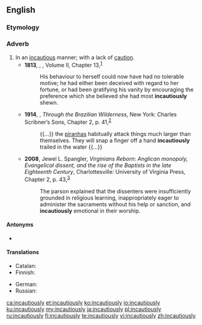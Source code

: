 ==English==

===Etymology===
{{suffix|en|incautious|ly}}

===Adverb===
{{en-adv}}

# In an [[incautious]] manner; with a lack of [[caution]].
#* '''1813''', {{w|Jane Austen}}, ''{{w|Pride and Prejudice}}'', Volume II, Chapter 13,<sup>[http://www.gutenberg.org/files/42671/42671-h/42671-h.htm]</sup>
#*: His behaviour to herself could now have had no tolerable motive; he had either been deceived with regard to her fortune, or had been gratifying his vanity by encouraging the preference which she believed she had most '''incautiously''' shewn.
#* '''1914''', {{w|Theodore Roosevelt}}, ''Through the Brazilian Wilderness'', New York: Charles Scribner’s Sons, Chapter 2, p. 41,<sup>[https://archive.org/details/cu31924086561119]</sup>
#*: {{...}} the [[piranha]]s habitually attack things much larger than themselves. They will snap a finger off a hand '''incautiously''' trailed in the water {{...}}
#* '''2008''', Jewel L. Spangler, ''Virginians Reborn: Anglican monopoly, Evangelical dissent, and the rise of the Baptists in the late Eighteenth Century'', Charlottesville: University of Virginia Press, Chapter 2, p. 43,<sup>[https://books.google.ca/books?id=R0RVN0vx50gC&printsec=frontcover#v=onepage&q&f=false]</sup>
#*: The parson explained that the dissenters were insufficiently grounded in religious learning, inappropriately eager to administer the sacraments without his help or sanction, and '''incautiously''' emotional in their worship.

====Antonyms====
* {{l|en|cautiously}}

====Translations====
{{trans-top|without caution}}
* Catalan: {{t|ca|incautament}}
* Finnish: {{t+|fi|varomattomasti}}
{{trans-mid}}
* German: {{t|de|unvorsichtig}}
* Russian: {{t+|ru|неосторо́жно}}
{{trans-bottom}}

[[ca:incautiously]]
[[et:incautiously]]
[[ko:incautiously]]
[[io:incautiously]]
[[ku:incautiously]]
[[my:incautiously]]
[[ja:incautiously]]
[[pl:incautiously]]
[[ru:incautiously]]
[[fi:incautiously]]
[[te:incautiously]]
[[vi:incautiously]]
[[zh:incautiously]]
